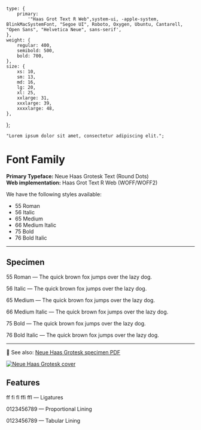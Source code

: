 
<Meta title="Typography/Family" />

    type: {
        primary:
            '"Haas Grot Text R Web",system-ui, -apple-system, BlinkMacSystemFont, "Segoe UI", Roboto, Oxygen, Ubuntu, Cantarell, "Open Sans", "Helvetica Neue", sans-serif',
    },
    weight: {
        regular: 400,
        semibold: 500,
        bold: 700,
    },
    size: {
        xs: 10,
        sm: 13,
        md: 16,
        lg: 20,
        xl: 25,
        xxlarge: 31,
        xxxlarge: 39,
        xxxxlarge: 48,
    },
};

    "Lorem ipsum dolor sit amet, consectetur adipiscing elit.";

# Font Family

**Primary Typeface:** Neue Haas Grotesk Text (Round Dots)  
**Web implementation:** Haas Grot Text R Web (WOFF/WOFF2)

We have the following styles available:

- 55 Roman  
- 56 Italic  
- 65 Medium  
- 66 Medium Italic  
- 75 Bold  
- 76 Bold Italic  

---

## Specimen 

<div style={{ display: 'grid' }}>
  <p style={{ fontSize: '20px', fontFamily: '"Haas Grot Text R Web", sans-serif', fontWeight: 400, margin: 0 }}>55 Roman — The quick brown fox jumps over the lazy dog.</p>
  <p style={{ fontSize: '20px', fontFamily: '"Haas Grot Text R Web", sans-serif', fontWeight: 400, fontStyle: 'italic', margin: 0 }}>56 Italic — The quick brown fox jumps over the lazy dog.</p>
  <p style={{ fontSize: '20px', fontFamily: '"Haas Grot Text R Web", sans-serif', fontWeight: 500, margin: 0 }}>65 Medium — The quick brown fox jumps over the lazy dog.</p>
  <p style={{ fontSize: '20px', fontFamily: '"Haas Grot Text R Web", sans-serif', fontWeight: 500, margin: 0, fontStyle: 'italic' }}>66 Medium Italic — The quick brown fox jumps over the lazy dog.</p>
  <p style={{ fontSize: '20px', fontFamily: '"Haas Grot Text R Web", sans-serif', fontWeight: 700, margin: 0, }}>75 Bold — The quick brown fox jumps over the lazy dog.</p>
  <p style={{ fontSize: '20px', fontFamily: '"Haas Grot Text R Web", sans-serif', fontWeight: 700, margin: 0, fontStyle: 'italic' }}>76 Bold Italic — The quick brown fox jumps over the lazy dog.</p>
</div>

---

📄 See also: [Neue Haas Grotesk specimen PDF](./assets/Neue_Haas_Grotesk-collection.pdf)

[![Neue Haas Grotesk cover](assets/Neue_Haas_Grotesk-collection-1.jpg)](assets/Neue_Haas_Grotesk-collection.pdf)

## Features 

<div style={{ display: 'grid', gap: '1rem' }}>
  <p style={{ fontSize: "2rem", fontFamily: '"Haas Grot Text R Web", sans-serif', fontWeight: 400, margin: 0, fontVariantLigatures: "common-ligatures", }} > ff fi fl ffi ffl — Ligatures</p>
<p style={{
      fontSize: '2rem',
      fontFamily: '"Haas Grot Text R Web", sans-serif',
      fontWeight: 400,
      fontVariantNumeric: 'proportional-nums',
      margin: 0,
    }}>0123456789 — Proportional Lining</p>
<p style={{
      fontSize: '2rem',
      fontFamily: '"Haas Grot Text R Web", sans-serif',
      fontWeight: 400,
      fontVariantNumeric: 'tabular-nums',
      margin: 0,
    }}
  >0123456789 — Tabular Lining</p>
</div>